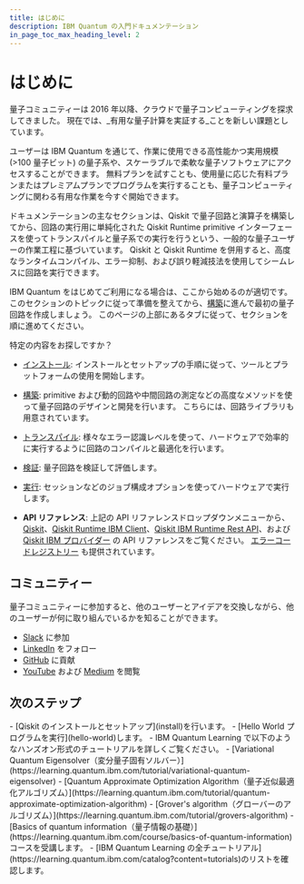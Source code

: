 ```yaml
---
title: はじめに
description: IBM Quantum の入門ドキュメンテーション
in_page_toc_max_heading_level: 2
---
```


# はじめに

量子コミュニティーは 2016 年以降、クラウドで量子コンピューティングを探求してきました。  現在では、_有用な量子計算を実証する_ことを新しい課題としています。 

ユーザーは IBM Quantum を通じて、作業に使用できる高性能かつ実用規模 (>100 量子ビット) の量子系や、スケーラブルで柔軟な量子ソフトウェアにアクセスすることができます。 無料プランを試すことも、使用量に応じた有料プランまたはプレミアムプランでプログラムを実行することも、量子コンピューティングに関わる有用な作業を今すぐ開始できます。

ドキュメンテーションの主なセクションは、Qiskit で量子回路と演算子を構築してから、回路の実行用に単純化された Qiskit Runtime primitive インターフェースを使ってトランスパイルと量子系での実行を行うという、一般的な量子ユーザーの作業工程に基づいています。 Qiskit と Qiskit Runtime を併用すると、高度なランタイムコンパイル、エラー抑制、および誤り軽減技法を使用してシームレスに回路を実行できます。 

IBM Quantum をはじめてご利用になる場合は、ここから始めるのが適切です。 このセクションのトピックに従って準備を整えてから、[構築](../build)に進んで最初の量子回路を作成しましょう。 このページの上部にあるタブに従って、セクションを順に進めてください。

特定の内容をお探しですか？

-   [インストール](install): インストールとセットアップの手順に従って、ツールとプラットフォームの使用を開始します。

-   [構築](../build): primitive および動的回路や中間回路の測定などの高度なメソッドを使って量子回路のデザインと開発を行います。 こちらには、回路ライブラリも用意されています。

-   [トランスパイル](../transpile): 様々なエラー認識レベルを使って、ハードウェアで効率的に実行するように回路のコンパイルと最適化を行います。

-   [検証](../verify): 量子回路を検証して評価します。

-   [実行](../run): セッションなどのジョブ構成オプションを使ってハードウェアで実行します。

-   **API リファレンス**: 上記の API リファレンスドロップダウンメニューから、[Qiskit](/api/qiskit)、[Qiskit Runtime IBM Client](/api/qiskit-ibm-runtime)、[Qiskit IBM Runtime Rest API](/api/runtime/)、および [Qiskit IBM プロバイダー](/api/qiskit-ibm-provider) の API リファレンスをご覧ください。 [エラーコードレジストリー](../errors) も提供されています。

## コミュニティー

量子コミュニティーに参加すると、他のユーザーとアイデアを交換しながら、他のユーザーが何に取り組んでいるかを知ることができます。

-   [Slack](https://ibm.co/joinqiskitslack) に参加
-   [LinkedIn](https://www.linkedin.com/showcase/ibm-quantum/) をフォロー
-   [GitHub](https://github.com/qiskit) に貢献
-   [YouTube](https://www.youtube.com/qiskit) および [Medium](https://medium.com/qiskit) を閲覧

## 次のステップ

<Admonition type="tip" title="Recommendations">
    - [Qiskit のインストールとセットアップ](install)を行います。
    - [Hello World プログラムを実行](hello-world)します。
    - IBM Quantum Learning で以下のようなハンズオン形式のチュートリアルを詳しくご覧ください。
      - [Variational Quantum Eigensolver（変分量子固有ソルバー）](https://learning.quantum.ibm.com/tutorial/variational-quantum-eigensolver)
      - [Quantum Approximate Optimization Algorithm（量子近似最適化アルゴリズム）](https://learning.quantum.ibm.com/tutorial/quantum-approximate-optimization-algorithm)
      - [Grover's algorithm（グローバーのアルゴリズム）](https://learning.quantum.ibm.com/tutorial/grovers-algorithm)
    - [Basics of quantum information（量子情報の基礎）](https://learning.quantum.ibm.com/course/basics-of-quantum-information) コースを受講します。
    - [IBM Quantum Learning の全チュートリアル](https://learning.quantum.ibm.com/catalog?content=tutorials)のリストを確認します。
</Admonition>
